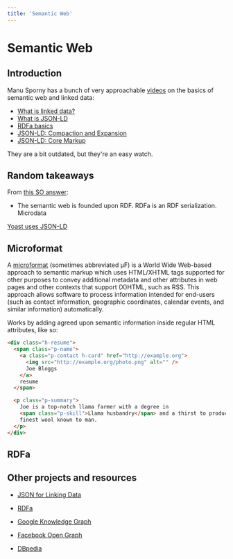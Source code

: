 ```yaml
---
title: 'Semantic Web'
---
```


# Semantic Web

## Introduction

Manu Sporny has a bunch of very approachable
[videos](https://www.youtube.com/user/msporny/videos) on the basics of semantic
web and linked data:

- [What is linked data?](https://www.youtube.com/watch?v=4x_xzT5eF5Q)
- [What is JSON-LD](https://www.youtube.com/watch?v=vioCbTo3C-4)
- [RDFa basics](https://www.youtube.com/watch?v=ldl0m-5zLz4)
- [JSON-LD: Compaction and
  Expansion](https://www.youtube.com/watch?v=Tm3fD89dqRE)
- [JSON-LD: Core Markup](https://www.youtube.com/watch?v=UmvWk_TQ30A)

They are a bit outdated, but they're an easy watch.

## Random takeaways

From [this SO answer](https://stackoverflow.com/a/25888436):

- The semantic web is founded upon RDF. RDFa is an RDF serialization. Microdata

[Yoast uses JSON-LD](https://kb.yoast.com/kb/microformats-and-schema-org/)

## Microformat

A [microformat](https://en.wikipedia.org/wiki/Microformat) (sometimes
abbreviated μF) is a World Wide Web-based approach to semantic markup which uses
HTML/XHTML tags supported for other purposes to convey additional metadata and
other attributes in web pages and other contexts that support (X)HTML, such as
RSS. This approach allows software to process information intended for end-users
(such as contact information, geographic coordinates, calendar events, and
similar information) automatically.

Works by adding agreed upon semantic information inside regular HTML attributes,
like so:

```html
<div class="h-resume">
  <span class="p-name">
    <a class="p-contact h-card" href="http://example.org">
      <img src="http://example.org/photo.png" alt="" />
      Joe Bloggs
    </a>
    resume
  </span>

  <p class="p-summary">
    Joe is a top-notch llama farmer with a degree in
    <span class="p-skill">Llama husbandry</span> and a thirst to produce the
    finest wool known to man.
  </p>
</div>
```

## RDFa

## Other projects and resources

- [JSON for Linking Data](https://json-ld.org/)

- [RDFa](http://rdfa.info/)

- [Google Knowledge Graph](https://en.wikipedia.org/wiki/Knowledge_Graph)

- [Facebook Open Graph](http://ogp.me/)

- [DBpedia](https://wiki.dbpedia.org/)
